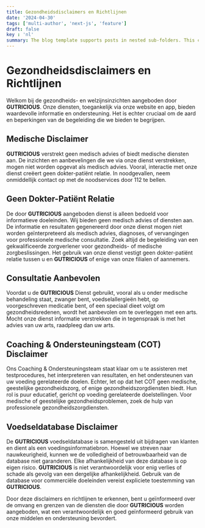 ```yaml
---
title: Gezondheidsdisclaimers en Richtlijnen
date: '2024-04-30'
tags: ['multi-author', 'next-js', 'feature']
draft: false
key : 'nl'
summary: The blog template supports posts in nested sub-folders. This can be used to group posts of similar content e.g. a multi-part course.
---
```


# Gezondheidsdisclaimers en Richtlijnen

Welkom bij de gezondheids- en welzijnsinzichten aangeboden door **GUTRICIOUS**. Onze diensten, toegankelijk via onze website en app, bieden waardevolle informatie en ondersteuning. Het is echter cruciaal om de aard en beperkingen van de begeleiding die we bieden te begrijpen.

## Medische Disclaimer

**GUTRICIOUS** verstrekt geen medisch advies of biedt medische diensten aan. De inzichten en aanbevelingen die we via onze dienst verstrekken, mogen niet worden opgevat als medisch advies. Vooral, interactie met onze dienst creëert geen dokter-patiënt relatie. In noodgevallen, neem onmiddellijk contact op met de noodservices door 112 te bellen.

## Geen Dokter-Patiënt Relatie

De door **GUTRICIOUS** aangeboden dienst is alleen bedoeld voor informatieve doeleinden. Wij bieden geen medisch advies of diensten aan. De informatie en resultaten gegenereerd door onze dienst mogen niet worden geïnterpreteerd als medisch advies, diagnoses, of vervangingen voor professionele medische consultatie. Zoek altijd de begeleiding van een gekwalificeerde zorgverlener voor gezondheids- of medische zorgbeslissingen. Het gebruik van onze dienst vestigt geen dokter-patiënt relatie tussen u en **GUTRICIOUS** of enige van onze filialen of aannemers.

## Consultatie Aanbevolen

Voordat u de **GUTRICIOUS** Dienst gebruikt, vooral als u onder medische behandeling staat, zwanger bent, voedselallergieën hebt, op voorgeschreven medicatie bent, of een speciaal dieet volgt om gezondheidsredenen, wordt het aanbevolen om te overleggen met een arts. Mocht onze dienst informatie verstrekken die in tegenspraak is met het advies van uw arts, raadpleeg dan uw arts.

## Coaching & Ondersteuningsteam (COT) Disclaimer

Ons Coaching & Ondersteuningsteam staat klaar om u te assisteren met testprocedures, het interpreteren van resultaten, en het ondersteunen van uw voeding gerelateerde doelen. Echter, let op dat het COT geen medische, geestelijke gezondheidszorg, of enige gezondheidszorgdiensten biedt. Hun rol is puur educatief, gericht op voeding gerelateerde doelstellingen. Voor medische of geestelijke gezondheidsproblemen, zoek de hulp van professionele gezondheidszorgdiensten.

## Voedseldatabase Disclaimer

De **GUTRICIOUS** voedseldatabase is samengesteld uit bijdragen van klanten en dient als een voedingsinformatiebron. Hoewel we streven naar nauwkeurigheid, kunnen we de volledigheid of betrouwbaarheid van de database niet garanderen. Elke afhankelijkheid van deze database is op eigen risico. **GUTRICIOUS** is niet verantwoordelijk voor enig verlies of schade als gevolg van een dergelijke afhankelijkheid. Gebruik van de database voor commerciële doeleinden vereist expliciete toestemming van **GUTRICIOUS**.

Door deze disclaimers en richtlijnen te erkennen, bent u geïnformeerd over de omvang en grenzen van de diensten die door **GUTRICIOUS** worden aangeboden, wat een verantwoordelijk en goed geïnformeerd gebruik van onze middelen en ondersteuning bevordert.